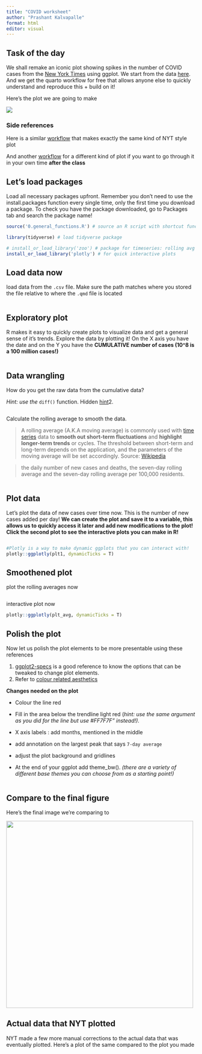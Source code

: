 ```yaml
---
title: "COVID worksheet"
author: "Prashant Kalvapalle"
format: html
editor: visual
---
```


## Task of the day

We shall remake an iconic plot showing spikes in the number of COVID cases from the [New York Times](https://www.nytimes.com/interactive/2021/us/covid-cases.html) using ggplot. We start from the data [here](https://github.com/nytimes/covid-19-data/tree/master). And we get the quarto workflow for free that allows anyone else to quickly understand and reproduce this + build on it!

Here's the plot we are going to make

![](../assets/NYT_COVID_new_cases.png)

### Side references

Here is a similar [workflow](https://medium.com/@nickryanpaul/advanced-data-visualization-with-r-and-ggplot2-recreating-the-new-york-times-covid-tracker-359da1795e78) that makes exactly the same kind of NYT style plot

And another [workflow](https://nandeshwar.info/data-visualization/nyt-data-visualization-r/) for a different kind of plot if you want to go through it in your own time **after the class**

## Let's load packages

Load all necessary packages upfront. Remember you don't need to use the install.packages function every single time, only the first time you download a package. To check you have the package downloaded, go to Packages tab and search the package name!

```r
source('0.general_functions.R') # source an R script with shortcut functions

library(tidyverse) # load tidyverse package

# install_or_load_library('zoo') # package for timeseries: rolling avg function
install_or_load_library('plotly') # for quick interactive plots
```

## Load data now

load data from the `.csv` file. Make sure the path matches where you stored the file relative to where the `.qmd` file is located

```r

```

## Exploratory plot

R makes it easy to quickly create plots to visualize data and get a general sense of it's trends. Explore the data by plotting it! On the X axis you have the date and on the Y you have the **CUMULATIVE number of cases (10\^8 is a 100 million cases!)**

```r

```

## Data wrangling

How do you get the raw data from the cumulative data?

*Hint: use the* `diff()` function. Hidden [hint](https://stackoverflow.com/a/21418310/9049673)2.

```r

```

Calculate the rolling average to smooth the data.

> A rolling average (A.K.A moving average) is commonly used with [time series](https://en.wikipedia.org/wiki/Time_series "Time series") data to **smooth out short-term fluctuations** and **highlight longer-term trends** or cycles. The threshold between short-term and long-term depends on the application, and the parameters of the moving average will be set accordingly. Source: [Wikipedia](https://en.wikipedia.org/wiki/Moving_average)

> the daily number of new cases and deaths, the seven-day rolling average and the seven-day rolling average per 100,000 residents.

```r
 
   
```

## Plot data

Let's plot the data of new cases over time now. This is the number of new cases added per day! **We can create the plot and save it to a variable, this allows us to quickly access it later and add new modifications to the plot! Click the second plot to see the interactive plots you can make in R!**

```r

```

```r
#Plotly is a way to make dynamic ggplots that you can interact with!
plotly::ggplotly(plt1, dynamicTicks = T)
```

## Smoothened plot

plot the rolling averages now

```r

```

interactive plot now

```r
plotly::ggplotly(plt_avg, dynamicTicks = T)
```

## Polish the plot

Now let us polish the plot elements to be more presentable using these references

1.  [ggplot2-specs](https://ggplot2.tidyverse.org/articles/ggplot2-specs.html) is a good reference to know the options that can be tweaked to change plot elements.
2.  Refer to [colour related aesthetics](https://ggplot2.tidyverse.org/reference/aes_colour_fill_alpha.html)

**Changes needed on the plot**

-   Colour the line red

-   Fill in the area below the trendline light red (*hint: use the same argument as you did for the line but use #FF7F7F" instead!).*

-   X axis labels : add months, mentioned in the middle

-   add annotation on the largest peak that says `7-day average`

-   adjust the plot background and gridlines

-   At the end of your ggplot add theme_bw(). *(there are a variety of different base themes you can choose from as a starting point!)*

```r

```

## Compare to the final figure

Here's the final image we're comparing to

![](../assets/NYT_COVID_new_cases.png){width="497"}

## Actual data that NYT plotted

NYT made a few more manual corrections to the actual data that was eventually plotted. Here's a plot of the same compared to the plot you made

```r

```
